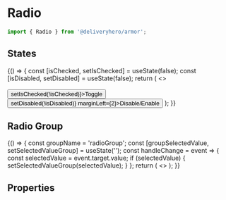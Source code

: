 

<Meta title="Components/Radio" component={Radio} />

# Radio

```js
import { Radio } from '@deliveryhero/armor';
```

## States

<Preview>
    <Story name="States" height="300px" >
        {() => {
             const [isChecked, setIsChecked] = useState(false);
             const [isDisabled, setDisabled] = useState(false);
             return (
     <>
             <Radio
                 checked={false}
                 label="Unchecked"
                 name="name0"
                 value="0"
             />
             <Radio
                 checked
                 label="Checked"
                 name="name1"
                 value="1"
             />
             <Radio
                 label="Disabled"
                 name="name2"
                 value="2"
                 disabled
             />
             <Radio
                 label="Disabled checked"
                 name="name3"
                 value="3"
                 disabled
                 checked
             />
             <br />
             <br />
             <Button onClick={() => setIsChecked(!isChecked)}>Toggle</Button>
             <Button onClick={() => setDisabled(!isDisabled)} marginLeft={2}>Disable/Enable</Button>
             <Radio
                 label="External control"
                 name="name5"
                 value="5"
                 checked={isChecked}
                 disabled={isDisabled}
             />
     </>
             );
         }}
    </Story>
</Preview>

## Radio Group

<Preview>
    <Story name="Radio group" height="190px">
        {() => {
             const groupName = 'radioGroup';
             const [groupSelectedValue, setSelectedValueGroup] = useState('');
             const handleChange = event => {
                 const selectedValue = event.target.value;
                 if (selectedValue) {
                     setSelectedValueGroup(selectedValue);
                 }
             };
             return (
        <>
        <RadioGroup
             name={groupName}
             selectedValue={groupSelectedValue}
             onChange={handleChange}
        >
            <Radio value="pizza" label="Pizza" />
            <Radio value="pasta" label="Pasta" />
            <Radio value="risotto" label="Risotto" />
            <Radio disabled value="lasagne" label="Lasagne" />
        </RadioGroup>
    </>
             );
         }}
    </Story>
</Preview>

## Properties

<Props of={Radio} />
